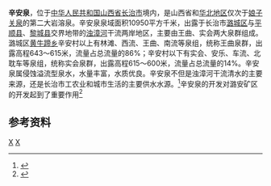 '''辛安泉'''，位于[[中华人民共和国|中华人民共和国]][[山西省|山西省]][[长治市|长治市]]境内，是山西省和[[华北地区|华北地区]]仅次于[[娘子关泉|娘子关泉]]的第二大岩溶泉。辛安泉泉域面积10950平方千米，出露于长治市[[潞城区|潞城区]]与[[平顺县|平顺县]]、[[黎城县|黎城县]]交界地带的[[浊漳河|浊漳河]]干流两岸地区，主要由王曲、实会两大泉群组成。潞城区[[黄牛蹄乡|黄牛蹄乡]]辛安村以上有林滩、西流、王曲、南流等泉组，统称王曲泉群，出露高程643～615米，流量占总流量的86%；辛安村以下有实会、安乐、车流、北耽车等泉组，统称实会泉群，出露高程615～600米，流量占总流量的14%。辛安泉属侵蚀溢流型泉水，水量丰富，水质优良。辛安泉不但是浊漳河干流清水的主要来源，还是长治市工农业和城市生活的主要供水水源。<ref name="中国河湖大典">{{cite book zh |author=《[[中国河湖大典|中国河湖大典]]》编纂委员会 |title=《中国河湖大典·海河卷》 |format=M |edition=1 |location=北京 |publisher=中国水利水电出版社 |date=2013年1月 |pages=175页 |id= ISBN 978-7-5170-0563-6}}</ref>辛安泉的开发对潞安矿区的开发起到了重要作用<ref>{{cite web |author1= |title=潞城有个辛安泉，副其实的“生命泉”  |url=https://www.sohu.com/a/236334082_682267 |website=搜狐 |accessdate=2020-12-27}}</ref>



==参考资料==
{{reflist}}
[[Category:长治市|X]]
[[Category:山西地理|X]]